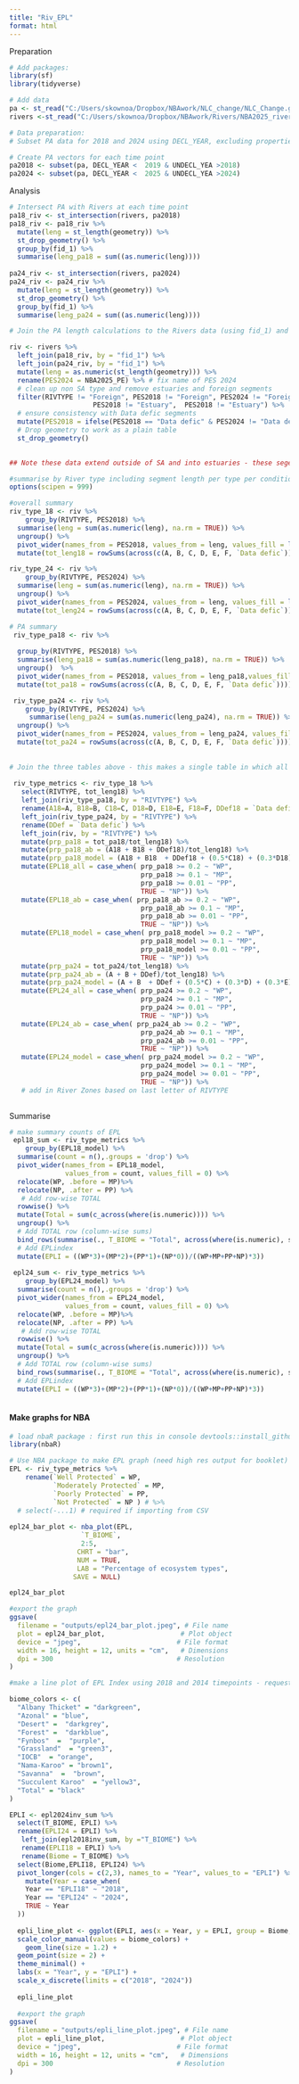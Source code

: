 ```yaml
---
title: "Riv_EPL"
format: html
---
```


Preparation

```r
# Add packages: 
library(sf)
library(tidyverse)

# Add data
pa <- st_read("C:/Users/skownoa/Dropbox/NBAwork/NLC_change/NLC_Change.gdb", layer = "SANBI_PA_2024Q4_Mar2025") #ensure it uses proj =  wgs84 aea cm 25 -24 -33 
rivers <-st_read("C:/Users/skownoa/Dropbox/NBAwork/Rivers/NBA2025_rivers/NBA2025_River_20250610.shp") #ensure it uses proj =  wgs84 aea cm 25 -24 -33

# Data preparation:
# Subset PA data for 2018 and 2024 using DECL_YEAR, excluding properties degazetted using UNDECL_YEA. In preparation for this selection DECL_YEAR is set to 0 when unknown, and UNDCL_YEA is set to 9999 for those PAs that have never been degazetted.

# Create PA vectors for each time point
pa2018 <- subset(pa, DECL_YEAR <  2019 & UNDECL_YEA >2018)
pa2024 <- subset(pa, DECL_YEAR <  2025 & UNDECL_YEA >2024)
```

Analysis

```r
# Intersect PA with Rivers at each time point
pa18_riv <- st_intersection(rivers, pa2018)
pa18_riv <- pa18_riv %>%
  mutate(leng = st_length(geometry)) %>%
  st_drop_geometry() %>%
  group_by(fid_1) %>%
  summarise(leng_pa18 = sum((as.numeric(leng))))
  
pa24_riv <- st_intersection(rivers, pa2024)
pa24_riv <- pa24_riv %>%
  mutate(leng = st_length(geometry)) %>%
  st_drop_geometry() %>%
  group_by(fid_1) %>%
  summarise(leng_pa24 = sum((as.numeric(leng))))

# Join the PA length calculations to the Rivers data (using fid_1) and then group by River type and summarise by Condition class- clean up mismatched PES (Foreign, estuary and Data Defic)

riv <- rivers %>%
  left_join(pa18_riv, by = "fid_1") %>%
  left_join(pa24_riv, by = "fid_1") %>%
  mutate(leng = as.numeric(st_length(geometry))) %>%
  rename(PES2024 = NBA2025_PE) %>% # fix name of PES 2024
  # clean up non SA type and remove estuaries and foreign segments
  filter(RIVTYPE != "Foreign", PES2018 != "Foreign", PES2024 != "Foreign",
                     PES2018 != "Estuary",  PES2018 != "Estuary") %>%   
  # ensure consistency with Data defic segments  
  mutate(PES2018 = ifelse(PES2018 == "Data defic" & PES2024 != "Data defic", PES2024                          , PES2018)) %>%
  # Drop geometry to work as a plain table
  st_drop_geometry() 
  

## Note these data extend outside of SA and into estuaries - these segements need to be filtered out when doing computations. 

```

```r

#summarise by River type including segment length per type per condition class - this allows for inclusion of condition in the EPL formula
options(scipen = 999)

#overall summary
riv_type_18 <- riv %>%
    group_by(RIVTYPE, PES2018) %>%
  summarise(leng = sum(as.numeric(leng), na.rm = TRUE)) %>%
  ungroup() %>%
  pivot_wider(names_from = PES2018, values_from = leng, values_fill = list(leng = 0))  %>%
  mutate(tot_leng18 = rowSums(across(c(A, B, C, D, E, F, `Data defic`))))

riv_type_24 <- riv %>%
    group_by(RIVTYPE, PES2024) %>%
  summarise(leng = sum(as.numeric(leng), na.rm = TRUE)) %>%
  ungroup() %>%
  pivot_wider(names_from = PES2024, values_from = leng, values_fill = list(leng = 0))  %>%
  mutate(tot_leng24 = rowSums(across(c(A, B, C, D, E, F, `Data defic`))))

# PA summary 
 riv_type_pa18 <- riv %>%
  
  group_by(RIVTYPE, PES2018) %>%
  summarise(leng_pa18 = sum(as.numeric(leng_pa18), na.rm = TRUE)) %>%
  ungroup()  %>%
  pivot_wider(names_from = PES2018, values_from = leng_pa18,values_fill = list(leng_pa18 = 0))  %>%
  mutate(tot_pa18 = rowSums(across(c(A, B, C, D, E, F, `Data defic`))))

 riv_type_pa24 <- riv %>%
    group_by(RIVTYPE, PES2024) %>%
     summarise(leng_pa24 = sum(as.numeric(leng_pa24), na.rm = TRUE)) %>%
  ungroup() %>%
  pivot_wider(names_from = PES2024, values_from = leng_pa24, values_fill = list(leng_pa24 = 0)) %>%
  mutate(tot_pa24 = rowSums(across(c(A, B, C, D, E, F, `Data defic`))))
  
 
# Join the three tables above - this makes a single table in which all the required metric can be found to compute EPL and RLE
 
 riv_type_metrics <- riv_type_18 %>%
   select(RIVTYPE, tot_leng18) %>%
   left_join(riv_type_pa18, by = "RIVTYPE") %>%
   rename(A18=A, B18=B, C18=C, D18=D, E18=E, F18=F, DDef18 = `Data defic`) %>%
   left_join(riv_type_pa24, by = "RIVTYPE") %>%
   rename(DDef = `Data defic`) %>%
   left_join(riv, by = "RIVTYPE") %>%
   mutate(prp_pa18 = tot_pa18/tot_leng18) %>%
   mutate(prp_pa18_ab = (A18 + B18 + DDef18)/tot_leng18) %>%
   mutate(prp_pa18_model = (A18 + B18  + DDef18 + (0.5*C18) + (0.3*D18) + (0.3*E18) + (0.1*F18))/tot_leng18) %>%
   mutate(EPL18_all = case_when( prp_pa18 >= 0.2 ~ "WP", 
                                 prp_pa18 >= 0.1 ~ "MP",
                                 prp_pa18 >= 0.01 ~ "PP",
                                 TRUE ~ "NP")) %>% 
   mutate(EPL18_ab = case_when( prp_pa18_ab >= 0.2 ~ "WP", 
                                 prp_pa18_ab >= 0.1 ~ "MP",
                                 prp_pa18_ab >= 0.01 ~ "PP",
                                 TRUE ~ "NP")) %>% 
   mutate(EPL18_model = case_when( prp_pa18_model >= 0.2 ~ "WP", 
                                 prp_pa18_model >= 0.1 ~ "MP",
                                 prp_pa18_model >= 0.01 ~ "PP",
                                 TRUE ~ "NP")) %>%
   mutate(prp_pa24 = tot_pa24/tot_leng18) %>%
   mutate(prp_pa24_ab = (A + B + DDef)/tot_leng18) %>%
   mutate(prp_pa24_model = (A + B  + DDef + (0.5*C) + (0.3*D) + (0.3*E) + (0.1*F                                ))/tot_leng18) %>%
   mutate(EPL24_all = case_when( prp_pa24 >= 0.2 ~ "WP", 
                                 prp_pa24 >= 0.1 ~ "MP",
                                 prp_pa24 >= 0.01 ~ "PP",
                                 TRUE ~ "NP")) %>% 
   mutate(EPL24_ab = case_when( prp_pa24_ab >= 0.2 ~ "WP", 
                                 prp_pa24_ab >= 0.1 ~ "MP",
                                 prp_pa24_ab >= 0.01 ~ "PP",
                                 TRUE ~ "NP")) %>% 
   mutate(EPL24_model = case_when( prp_pa24_model >= 0.2 ~ "WP", 
                                 prp_pa24_model >= 0.1 ~ "MP",
                                 prp_pa24_model >= 0.01 ~ "PP",
                                 TRUE ~ "NP")) %>%
   # add in River Zones based on last letter of RIVTYPE
   
```

Summarise

```r
# make summary counts of EPL
 epl18_sum <- riv_type_metrics %>%
    group_by(EPL18_model) %>%
  summarise(count = n(),.groups = 'drop') %>%
  pivot_wider(names_from = EPL18_model, 
              values_from = count, values_fill = 0) %>%
  relocate(WP, .before = MP)%>%
  relocate(NP, .after = PP) %>%
   # Add row-wise TOTAL
  rowwise() %>%
  mutate(Total = sum(c_across(where(is.numeric)))) %>%
  ungroup() %>%
  # Add TOTAL row (column-wise sums)
  bind_rows(summarise(., T_BIOME = "Total", across(where(is.numeric), sum))) %>%
  # Add EPLindex
  mutate(EPLI = ((WP*3)+(MP*2)+(PP*1)+(NP*0))/((WP+MP+PP+NP)*3)) 
 
 epl24_sum <- riv_type_metrics %>%
    group_by(EPL24_model) %>%
  summarise(count = n(),.groups = 'drop') %>%
  pivot_wider(names_from = EPL24_model, 
              values_from = count, values_fill = 0) %>%
  relocate(WP, .before = MP)%>%
  relocate(NP, .after = PP) %>%
   # Add row-wise TOTAL
  rowwise() %>%
  mutate(Total = sum(c_across(where(is.numeric)))) %>%
  ungroup() %>%
  # Add TOTAL row (column-wise sums)
  bind_rows(summarise(., T_BIOME = "Total", across(where(is.numeric), sum))) %>%
  # Add EPLindex
  mutate(EPLI = ((WP*3)+(MP*2)+(PP*1)+(NP*0))/((WP+MP+PP+NP)*3)) 
 
```

#### **Make graphs for NBA**

```r

# load nbaR package : first run this in console devtools::install_github("SANBI-NBA/nbaR") 
library(nbaR)

# Use NBA package to make EPL graph (need high res output for booklet)
EPL <- riv_type_metrics %>%
    rename(`Well Protected` = WP, 
           `Moderately Protected` = MP, 
           `Poorly Protected` = PP, 
           `Not Protected` = NP ) # %>%
  # select(-...1) # required if importing from CSV
 
epl24_bar_plot <- nba_plot(EPL,
                  `T_BIOME`,
                  2:5,
                 CHRT = "bar",
                 NUM = TRUE,
                 LAB = "Percentage of ecosystem types",
                SAVE = NULL)

epl24_bar_plot

#export the graph
ggsave(
  filename = "outputs/epl24_bar_plot.jpeg", # File name
  plot = epl24_bar_plot,                   # Plot object
  device = "jpeg",                        # File format
  width = 16, height = 12, units = "cm",   # Dimensions
  dpi = 300                               # Resolution
)

#make a line plot of EPL Index using 2018 and 2014 timepoints - request Natasha to impve this or add to package.

biome_colors <- c(
  "Albany Thicket" = "darkgreen",
  "Azonal" = "blue",
  "Desert" =  "darkgrey",
  "Forest" =  "darkblue",
  "Fynbos"  =  "purple",
  "Grassland"  = "green3",
  "IOCB"  = "orange",
  "Nama-Karoo" = "brown1",
  "Savanna"  =  "brown",
  "Succulent Karoo"  = "yellow3",
  "Total" = "black"
)

EPLI <- epl2024inv_sum %>%
  select(T_BIOME, EPLI) %>% 
  rename(EPLI24 = EPLI) %>%
   left_join(epl2018inv_sum, by ="T_BIOME") %>%
   rename(EPLI18 = EPLI) %>%
   rename(Biome = T_BIOME) %>%
  select(Biome,EPLI18, EPLI24) %>%
  pivot_longer(cols = c(2,3), names_to = "Year", values_to = "EPLI") %>%
    mutate(Year = case_when(
    Year == "EPLI18" ~ "2018",
    Year == "EPLI24" ~ "2024",
    TRUE ~ Year
  ))
  
  epli_line_plot <- ggplot(EPLI, aes(x = Year, y = EPLI, group = Biome, color = Biome)) +
  scale_color_manual(values = biome_colors) + 
    geom_line(size = 1.2) +
  geom_point(size = 2) +
  theme_minimal() +
  labs(x = "Year", y = "EPLI") +
  scale_x_discrete(limits = c("2018", "2024"))
  
  epli_line_plot
  
  #export the graph
ggsave(
  filename = "outputs/epli_line_plot.jpeg", # File name
  plot = epli_line_plot,                   # Plot object
  device = "jpeg",                        # File format
  width = 16, height = 12, units = "cm",   # Dimensions
  dpi = 300                               # Resolution
)
```
